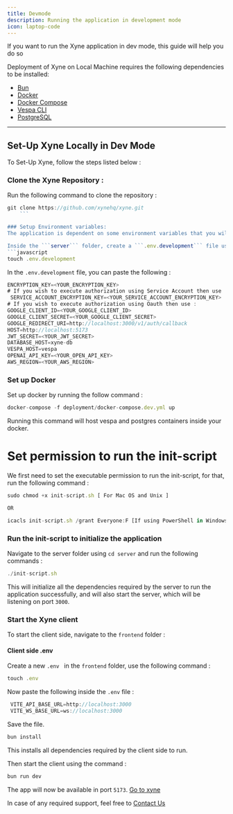 ```yaml
---
title: Devmode
description: Running the application in development mode
icon: laptop-code
---
```


If you want to run the Xyne application in dev mode, this guide will help you do so

Deployment of Xyne on Local Machine requires the following dependencies to be installed:

- [Bun](https://bun.sh/docs/installation)
- [Docker](https://docs.docker.com/engine/install/) 
- [Docker Compose](https://docs.docker.com/compose/install/)
- [Vespa CLI](https://docs.vespa.ai/en/build-install-vespa.html)
- [ PostgreSQL](https://www.postgresql.org/download/)


---
 Set-Up Xyne Locally in Dev Mode
---
To Set-Up Xyne, follow the steps listed below :

### Clone the Xyne Repository : 

Run the following command to clone the repository :
```javascript
git clone https://github.com/xynehq/xyne.git
    ```

### Setup Environment variables: 
The application is dependent on some environment variables that you will need to set up.

Inside the ```server``` folder, create a ```.env.development``` file using :
```javascript
touch .env.development
```
In the ```.env.development``` file, you can paste the following :

```javascript .env.development file
ENCRYPTION_KEY=<YOUR_ENCRYPTION_KEY>
# If you wish to execute authorization using Service Account then use :
 SERVICE_ACCOUNT_ENCRYPTION_KEY=<YOUR_SERVICE_ACCOUNT_ENCRYPTION_KEY> 
# If you wish to execute authorization using Oauth then use :   
GOOGLE_CLIENT_ID=<YOUR_GOOGLE_CLIENT_ID>
GOOGLE_CLIENT_SECRET=<YOUR_GOOGLE_CLIENT_SECRET>
GOOGLE_REDIRECT_URI=http://localhost:3000/v1/auth/callback
HOST=http://localhost:5173
JWT_SECRET=<YOUR_JWT_SECRET>
DATABASE_HOST=xyne-db
VESPA_HOST=vespa
OPENAI_API_KEY=<YOUR_OPEN_API_KEY>
AWS_REGION=<YOUR_AWS_REGION>
```

### Set up Docker

Set up docker by running the follow command : 

```javascript
docker-compose -f deployment/docker-compose.dev.yml up
```
Running this command will host vespa and postgres containers inside your docker.

# Set permission to run the init-script
 We first need to set the executable permission to run the init-script, for that, run the following command : 
 ```javascript
sudo chmod +x init-script.sh [ For Mac OS and Unix ]

OR 

icacls init-script.sh /grant Everyone:F [If using PowerShell in Windows]


```

### Run the init-script to initialize the application

Navigate to the server folder using ```cd server``` and run the following commands : 

```javascript
./init-script.sh
```
This will initialize all the dependencies required by the server to run the application successfully, 
and will also start the server, which will be listening on port ```3000```.

### Start the Xyne client
To start the client side, navigate to the ```frontend``` folder : 

#### Client side .env

Create a new ```.env ``` in the ```frontend``` folder, use the following command : 
```javascript
touch .env
```
Now paste the following inside the ```.env``` file : 

```javascript
 VITE_API_BASE_URL=http://localhost:3000
 VITE_WS_BASE_URL=ws://localhost:3000
```
Save the file.

```javascript
bun install
```
This installs all dependencies required by the client side to run.

Then start the client using the command : 

```javascript
bun run dev
```

The app will now be available in port ```5173```.  [Go to xyne](http://localhost:5173/)


<Tip>In case of any required support, feel free to [Contact Us](mailto:founders@xynehq.com)</Tip>
​

